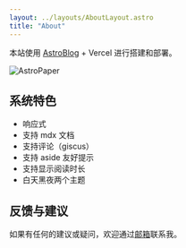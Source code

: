 ```yaml
---
layout: ../layouts/AboutLayout.astro
title: "About"
---
```


本站使用 [AstroBlog](https://github.com/user1634/astro) + Vercel 进行搭建和部署。

![AstroPaper](public/assets/blog/post.png)

## 系统特色

- 响应式
- 支持 mdx 文档
- 支持评论（giscus）
- 支持 aside 友好提示
- 支持显示阅读时长
- 白天黑夜两个主题

## 反馈与建议

如果有任何的建议或疑问，欢迎通过<a href="mailto:pmme.reproduce124@passinbox.com">邮箱</a>联系我。
